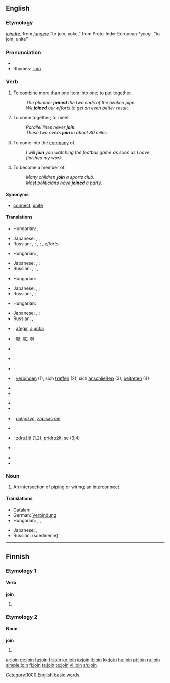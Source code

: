 ==English==

===Etymology===
{{OF.}} ''[[joindre]]'', from {{L.}} ''[[jungere]]'' “to join, yoke,” from Proto-Indo-European ''*yeug-'' “to join, unite”

===Pronunciation===
* {{audio|en-us-join.ogg|Audio (US)}}
* Rhymes: [[Rhymes:English:-ɔɪn|-ɔɪn]]

===Verb===
{{en-verb}}

# To [[combine]] more than one item into one; to put together.
#: ''The plumber '''joined''' the two ends of the broken pipe.''
#: ''We '''joined''' our efforts to get an even better result.''
# To come together; to meet.
#: ''Parallel lines never '''join'''.''
#: ''These two rivers '''join''' in about 80 miles.''
# To come into the [[company]] of.
#: ''I will '''join''' you watching the football game as soon as I have finished my work.''
# To become a member of.
#: ''Many children '''join''' a sports club.''
#: ''Most politicians have '''joined''' a party.''

====Synonyms====
* {{sense|to combine more than one item into one}} [[connect]], [[unite]]

====Translations====
{{trans-top|to combine more than one item into one; to put together}}
* Hungarian: {{t|hu|összekapcsol}}, {{t|hu|összeköt}}
{{trans-mid}}
* Japanese: {{t|ja|sc=Jpan|つなげる|tr=tsunageru}}, {{t|ja|sc=Jpan|接続|alt=接続する|tr=setsuzoku suru}}, {{t|ja|sc=Jpan|結合|alt=結合する|tr=ketsugō suru}}
* Russian: {{t|ru|соединять|sc=Cyrl|tr=sojedin'át'}} {{impf}}, {{t|ru|соединить|sc=Cyrl|tr=soedinít'}} {{pf}}; {{t|ru|скреплять|sc=Cyrl|tr=skr'epl'át'}} {{impf}}, {{t|ru|скрепить|sc=Cyrl|tr=skr'epít'}} {{pf}}; {{t|ru|объединять|sc=Cyrl|tr=objedin'át'}} {{impf}}, {{t|ru|объединить|sc=Cyrl|tr=objedinít'}} {{pf}} ''efforts''
{{trans-bottom}}

{{trans-top|to come together; to meet}}
* Hungarian: {{t|hu|beletorkollik}}, {{t|hu|találkozik}}
{{trans-mid}}
* Japanese: {{t|ja|sc=Jpan|つながる|tr=tsunagaru}}, {{t|ja|sc=Jpan|接続|alt=接続する|tr=setsuzoku suru}}; {{qalifier|for a river or road}} {{t|ja|sc=Jpan|合流|alt=合流する|tr=gōryū suru}}
* Russian: {{t|ru|соединяться|sc=Cyrl|tr=sojedin'át's'a}} {{impf}}, {{t|ru|соединиться|sc=Cyrl|tr=soedinít's'a}} {{pf}}; {{t|ru|объединяться|sc=Cyrl|tr=objedin'át's'a}} {{impf}}, {{t|ru|объединиться|sc=Cyrl|tr=objedinít's'a}} {{pf}} 
{{trans-bottom}}

{{trans-top|to come into the company of}}
* Hungarian: {{t|hu|csatlakozik}}
{{trans-mid}}
* Japanese: {{t|ja|sc=Jpan|加わる|tr=kuwawaru}}, {{t|ja|sc=Jpan|同伴|alt=同伴する|tr=dōhan suru}}; {{qualifier|figurative}} {{t|ja|sc=Jpan|合流|alt=合流する|tr=gōryū suru}}
* Russian: {{t|ru|присоединяться|sc=Cyrl|tr=prisojedin'át's'a}} {{impf}}, {{t|ru|присоединиться|sc=Cyrl|tr=prisoedinít's'a}} {{pf}};
{{trans-bottom}}

{{trans-top|to become a member of}}
* Hungarian: {{t|hu|belép}}
{{trans-mid}}
* Japanese: {{t|ja|sc=Jpan|加わる|tr=kuwawaru}}, {{t|ja|sc=Jpan|参加|alt=参加する|tr=sanka suru}}; {{qualifier|figurative}} {{t|ja|sc=Jpan|合流|alt=合流する|tr=gōryū suru}}
*Russian: {{t|ru|вступать|sc=Cyrl|tr=vstupát'}} {{impf}}, {{t|ru|вступить|sc=Cyrl|tr=vstupít'}} {{impf}}
{{trans-bottom}}

{{checktrans-top}}
* {{ttbc|Catalan}}: [[afegir]], [[ajuntar]]
* {{ttbc|CJKV Characters}}: [[聯]], [[联]], [[聨]]
* {{trreq|Chinese}}
* {{ttbc|Dutch}}: {{t-|nl|voegen}}
* {{ttbc|French}}: {{t-|fr|rejoindre}}
* {{ttbc|German}}: [[verbinden]] (1), sich [[treffen]] (2), sich [[anschließen]] (3), [[beitreten]] (4)
* {{trreq|Hebrew}}
* {{trreq|Italian}}
{{checktrans-mid}}
* {{trreq|Latin}}
* {{trreq|Old English}}
* {{ttbc|Polish}}: [[dołączyć]], [[zapisać się]]
* {{ttbc|Portuguese}}: {{t+|pt|juntar}}
* {{ttbc|Slovene}}: [[združiti]] (1,2), [[pridružiti]] se (3,4)
* {{ttbc|Spanish}}: {{t-|es|juntar}}
* {{trreq|Swedish}}
* {{trreq|Turkish}}
{{checktrans-bottom}}

===Noun===
{{en-noun}}

# An intersection of piping or wiring; an [[interconnect]].

====Translations====
{{trans-top|an intersection of piping or wiring; an interconnect}}
* [[Catalan]]: {{t-|ca|unió}}
* German: [[Verbindung]] {{f}}
* Hungarian: {{t|hu|kötés}}, {{t|hu|csatlakozás}}, {{t|hu|toldás}}
{{trans-mid}}
* Japanese: {{t|ja|sc=Jpan|接続|tr=setsuzoku}}, {{t|ja|sc=Jpan|結合|tr=ketsugō}}
* Russian: {{t+|ru|соединение|sc=Cyrl}} (soedinenie)
{{trans-bottom}}

[[Category:1000 English basic words]]

----

==Finnish==

===Etymology 1===

====Verb====
'''join'''

# {{fi-form of|juoda|type=verb|pr=first-person|pl=singular|mood=indicative|tense=past}}

===Etymology 2===

====Noun====
'''join'''

# {{fi-form of|joki|type=noun|case=instructive|pl=plural}}

[[ar:join]]
[[de:join]]
[[fa:join]]
[[fr:join]]
[[ko:join]]
[[io:join]]
[[it:join]]
[[kk:join]]
[[hu:join]]
[[pt:join]]
[[ru:join]]
[[simple:join]]
[[fi:join]]
[[ta:join]]
[[te:join]]
[[vi:join]]
[[zh:join]]